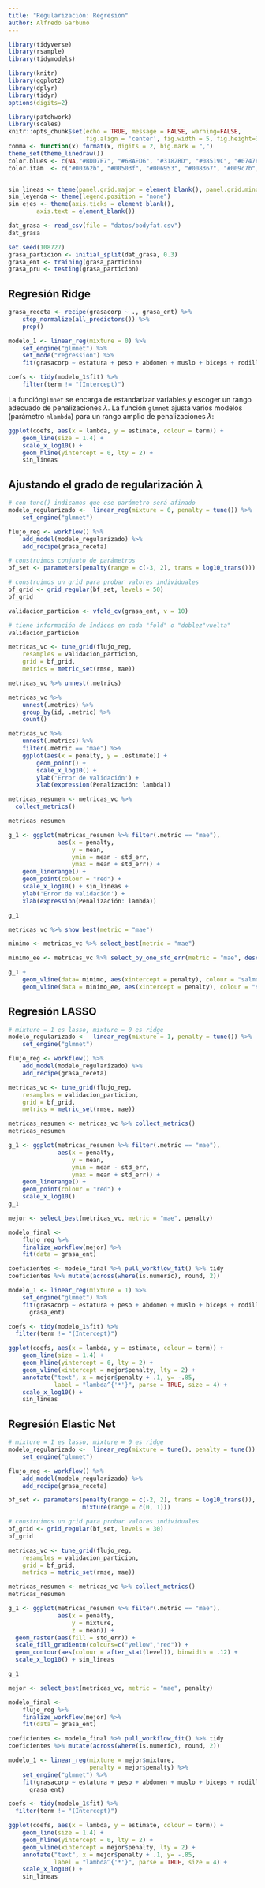 ```yaml
---
title: "Regularización: Regresión"
author: Alfredo Garbuno
---
```




```r
library(tidyverse)
library(rsample)
library(tidymodels)

library(knitr)
library(ggplot2)
library(dplyr)
library(tidyr)
options(digits=2)

library(patchwork)
library(scales)
knitr::opts_chunk$set(echo = TRUE, message = FALSE, warning=FALSE, 
                      fig.align = 'center', fig.width = 5, fig.height=3, cache = TRUE)
comma <- function(x) format(x, digits = 2, big.mark = ",")
theme_set(theme_linedraw())
color.blues <- c(NA,"#BDD7E7", "#6BAED6", "#3182BD", "#08519C", "#074789", "#063e77", "#053464")
color.itam  <- c("#00362b", "#00503f", "#006953", "#008367", "#009c7b", "#00b68f")


sin_lineas <- theme(panel.grid.major = element_blank(), panel.grid.minor = element_blank())
sin_leyenda <- theme(legend.position = "none")
sin_ejes <- theme(axis.ticks = element_blank(), 
        axis.text = element_blank())
```


```r
dat_grasa <- read_csv(file = "datos/bodyfat.csv") 
dat_grasa
```


```r

set.seed(108727)
grasa_particion <- initial_split(dat_grasa, 0.3)
grasa_ent <- training(grasa_particion)
grasa_pru <- testing(grasa_particion)

```

## Regresión Ridge {-}

```r

grasa_receta <- recipe(grasacorp ~ ., grasa_ent) %>% 
    step_normalize(all_predictors()) %>% 
    prep()

modelo_1 <- linear_reg(mixture = 0) %>% 
    set_engine("glmnet") %>% 
    set_mode("regression") %>% 
    fit(grasacorp ~ estatura + peso + abdomen + muslo + biceps + rodilla, juice(grasa_receta))

coefs <- tidy(modelo_1$fit) %>% 
    filter(term != "(Intercept)")

```

La función`glmnet` se encarga de estandarizar variables y escoger un rango
adecuado de penalizaciones $\lambda.$ La función `glmnet` ajusta varios modelos
(parámetro `nlambda`) para un rango amplio de penalizaciones $\lambda:$

```r

ggplot(coefs, aes(x = lambda, y = estimate, colour = term)) +
    geom_line(size = 1.4) + 
    scale_x_log10() + 
    geom_hline(yintercept = 0, lty = 2) + 
    sin_lineas

```


## Ajustando el grado de regularización $\lambda$ {-}

```r
# con tune() indicamos que ese parámetro será afinado
modelo_regularizado <-  linear_reg(mixture = 0, penalty = tune()) %>% 
    set_engine("glmnet") 

flujo_reg <- workflow() %>% 
    add_model(modelo_regularizado) %>% 
    add_recipe(grasa_receta)
```

```r
# construimos conjunto de parámetros
bf_set <- parameters(penalty(range = c(-3, 2), trans = log10_trans()))

# construimos un grid para probar valores individuales
bf_grid <- grid_regular(bf_set, levels = 50)
bf_grid
```

```r
validacion_particion <- vfold_cv(grasa_ent, v = 10)

# tiene información de índices en cada "fold" o "doblez"vuelta"
validacion_particion
```

```r

metricas_vc <- tune_grid(flujo_reg,
    resamples = validacion_particion,
    grid = bf_grid,
    metrics = metric_set(rmse, mae))

metricas_vc %>% unnest(.metrics)

```

```r

metricas_vc %>% 
    unnest(.metrics) %>%  
    group_by(id, .metric) %>% 
    count()

```

```r

metricas_vc %>% 
    unnest(.metrics) %>% 
    filter(.metric == "mae") %>% 
    ggplot(aes(x = penalty, y = .estimate)) + 
        geom_point() +  
        scale_x_log10() + 
        ylab('Error de validación') + 
        xlab(expression(Penalización: lambda))

```

```r

metricas_resumen <- metricas_vc %>% 
  collect_metrics()

metricas_resumen

```

```r

g_1 <- ggplot(metricas_resumen %>% filter(.metric == "mae"), 
              aes(x = penalty, 
                  y = mean, 
                  ymin = mean - std_err, 
                  ymax = mean + std_err)) +
    geom_linerange() +
    geom_point(colour = "red") +
    scale_x_log10() + sin_lineas + 
    ylab('Error de validación') + 
    xlab(expression(Penalización: lambda))

g_1

```

```r
metricas_vc %>% show_best(metric = "mae")
```

```r
minimo <- metricas_vc %>% select_best(metric = "mae")

minimo_ee <- metricas_vc %>% select_by_one_std_err(metric = "mae", desc(penalty))
```

```r

g_1 +
    geom_vline(data= minimo, aes(xintercept = penalty), colour = "salmon") +
    geom_vline(data = minimo_ee, aes(xintercept = penalty), colour = "salmon")

```

## Regresión LASSO {-}

```r

# mixture = 1 es lasso, mixture = 0 es ridge
modelo_regularizado <-  linear_reg(mixture = 1, penalty = tune()) %>% 
    set_engine("glmnet") 

flujo_reg <- workflow() %>% 
    add_model(modelo_regularizado) %>% 
    add_recipe(grasa_receta)
```

```r
metricas_vc <- tune_grid(flujo_reg,
    resamples = validacion_particion,
    grid = bf_grid,
    metrics = metric_set(rmse, mae)) 

metricas_resumen <- metricas_vc %>% collect_metrics()
metricas_resumen
```

```r
g_1 <- ggplot(metricas_resumen %>% filter(.metric == "mae"),
              aes(x = penalty, 
                  y = mean, 
                  ymin = mean - std_err, 
                  ymax = mean + std_err)) +
    geom_linerange() +
    geom_point(colour = "red") +
    scale_x_log10()
g_1
```

```r

mejor <- select_best(metricas_vc, metric = "mae", penalty)

modelo_final <- 
    flujo_reg %>%
    finalize_workflow(mejor) %>%
    fit(data = grasa_ent)

coeficientes <- modelo_final %>% pull_workflow_fit() %>% tidy
coeficientes %>% mutate(across(where(is.numeric), round, 2))

```
```r

modelo_1 <- linear_reg(mixture = 1) %>% 
    set_engine("glmnet") %>% 
    fit(grasacorp ~ estatura + peso + abdomen + muslo + biceps + rodilla + edad + cuello, 
      grasa_ent)

coefs <- tidy(modelo_1$fit) %>% 
  filter(term != "(Intercept)")

ggplot(coefs, aes(x = lambda, y = estimate, colour = term)) +
    geom_line(size = 1.4) + 
    geom_hline(yintercept = 0, lty = 2) + 
    geom_vline(xintercept = mejor$penalty, lty = 2) + 
    annotate("text", x = mejor$penalty + .1, y= -.85,  
             label = "lambda^{'*'}", parse = TRUE, size = 4) + 
    scale_x_log10() + 
    sin_lineas

```

## Regresión Elastic Net {-}

```r

# mixture = 1 es lasso, mixture = 0 es ridge
modelo_regularizado <-  linear_reg(mixture = tune(), penalty = tune()) %>% 
    set_engine("glmnet") 

flujo_reg <- workflow() %>% 
    add_model(modelo_regularizado) %>% 
    add_recipe(grasa_receta)
```

```r

bf_set <- parameters(penalty(range = c(-2, 2), trans = log10_trans()), 
                     mixture(range = c(0, 1)))

# construimos un grid para probar valores individuales
bf_grid <- grid_regular(bf_set, levels = 30)
bf_grid

```


```r
metricas_vc <- tune_grid(flujo_reg,
    resamples = validacion_particion,
    grid = bf_grid,
    metrics = metric_set(rmse, mae)) 

metricas_resumen <- metricas_vc %>% collect_metrics()
metricas_resumen
```

```r
g_1 <- ggplot(metricas_resumen %>% filter(.metric == "mae"),
              aes(x = penalty, 
                  y = mixture, 
                  z = mean)) +
  geom_raster(aes(fill = std_err)) + 
  scale_fill_gradientn(colours=c("yellow","red")) + 
  geom_contour(aes(colour = after_stat(level)), binwidth = .12) + 
  scale_x_log10() + sin_lineas

g_1
```

```r

mejor <- select_best(metricas_vc, metric = "mae", penalty)

modelo_final <- 
    flujo_reg %>%
    finalize_workflow(mejor) %>%
    fit(data = grasa_ent)

coeficientes <- modelo_final %>% pull_workflow_fit() %>% tidy
coeficientes %>% mutate(across(where(is.numeric), round, 2))

```


```r

modelo_1 <- linear_reg(mixture = mejor$mixture, 
                       penalty = mejor$penalty) %>% 
    set_engine("glmnet") %>% 
    fit(grasacorp ~ estatura + peso + abdomen + muslo + biceps + rodilla + edad + cuello, 
      grasa_ent)

coefs <- tidy(modelo_1$fit) %>% 
  filter(term != "(Intercept)")

ggplot(coefs, aes(x = lambda, y = estimate, colour = term)) +
    geom_line(size = 1.4) + 
    geom_hline(yintercept = 0, lty = 2) + 
    geom_vline(xintercept = mejor$penalty, lty = 2) + 
    annotate("text", x = mejor$penalty + .1, y= -.85,  
             label = "lambda^{'*'}", parse = TRUE, size = 4) + 
    scale_x_log10() + 
    sin_lineas
```
